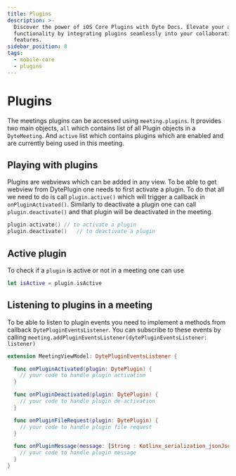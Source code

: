 ```yaml
---
title: Plugins
description: >-
  Discover the power of iOS Core Plugins with Dyte Docs. Elevate your app's
  functionality by integrating plugins seamlessly into your collaboration
  features.
sidebar_position: 8
tags:
  - mobile-core
  - plugins
---
```


# Plugins

The meetings plugins can be accessed using `meeting.plugins`. It provides two
main objects, `all` which contains list of all Plugin objects in a
`DyteMeeting`. And `active` list which contains plugins which are enabled and
are currently being used in this meeting.

## Playing with plugins

Plugins are webviews which can be added in any view. To be able to get webview
from DytePlugin one needs to first activate a plugin. To do that all we need to
do is call `plugin.active()` which will trigger a callback in
`onPluginActivated()`. Similarly to deactivate a plugin one can call
`plugin.deactivate()` and that plugin will be deactivated in the meeting.

```swift
plugin.activate() // to activate a plugin
plugin.deactivate()   // to deactivate a plugin
```

## Active plugin

To check if a `plugin` is active or not in a meeting one can use

```swift
let isActive = plugin.isActive
```

## Listening to plugins in a meeting

To be able to listen to plugin events you need to implement a methods from
callback `DytePluginEventsListener`. You can subscribe to these events by calling
`meeting.addPluginEventsListener(dytePluginEventsListener: listener)`

```swift
extension MeetingViewModel: DytePluginEventsListener {

  func onPluginActivated(plugin: DytePlugin) {
    // your code to handle plugin activation
  }

  func onPluginDeactivated(plugin: DytePlugin) {
    // your code to handle plugin de-activation
  }

  func onPluginFileRequest(plugin: DytePlugin) {
    // your code to handle plugin file request
  }

  func onPluginMessage(message: [String : Kotlinx_serialization_jsonJsonElement]) {
    // your code to handle plugin message
  }
}
```

<head>
  <title>iOS Core Plugins</title>
  <meta name="description" content="Discover the power of iOS Core Plugins with Dyte Docs. Elevate your app's functionality by integrating plugins seamlessly into your collaboration features.">
</head>
